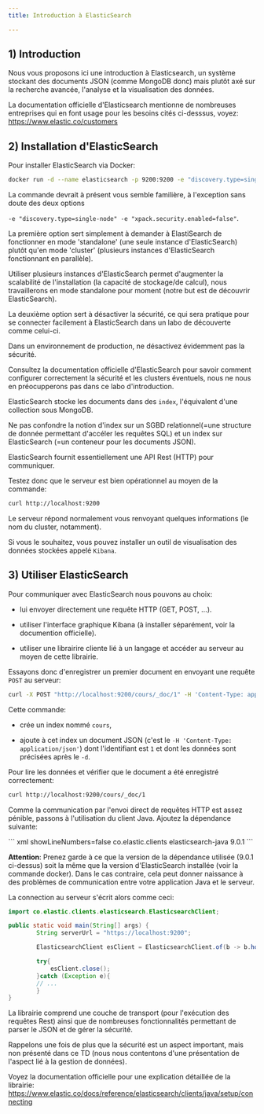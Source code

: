 ```yaml
---
title: Introduction à ElasticSearch

---
```


## 1) Introduction

Nous vous proposons ici une introduction à Elasticsearch, un système stockant des documents JSON (comme MongoDB donc) mais plutôt axé sur la recherche avancée, l'analyse et la visualisation des données.

La documentation officielle d'Elasticsearch mentionne de nombreuses entreprises qui en font usage pour les besoins cités ci-desssus, voyez:  https://www.elastic.co/customers


## 2) Installation d'ElasticSearch

Pour installer ElasticSearch via Docker:

``` bash showLineNumbers=false
docker run -d --name elasticsearch -p 9200:9200 -e "discovery.type=single-node" -e "xpack.security.enabled=false" docker.elastic.co/elasticsearch/elasticsearch:9.0.1
```

La commande devrait à présent vous semble familière, à l'exception sans doute des deux options 

`-e "discovery.type=single-node" -e "xpack.security.enabled=false"`.

La première option sert simplement à demander à ElastiSearch de fonctionner en mode 'standalone' (une seule instance d'ElasticSearch) plutôt qu'en mode 'cluster' (plusieurs instances d'ElasticSearch fonctionnant en parallèle).

Utiliser plusieurs instances d'ElasticSearch permet d'augmenter la scalabilité de l'installation (la capacité de stockage/de calcul), nous travaillerons en mode standalone pour moment (notre but est de découvrir ElasticSearch).

La deuxième option sert à désactiver la sécurité, ce qui sera pratique pour se connecter facilement à ElasticSearch dans un labo de découverte comme celui-ci.

<Aside type="caution" title="ElasticSearch en production">
Dans un environnement de production, ne désactivez évidemment pas la sécurité.
</Aside>

Consultez la documentation officielle d'ElasticSearch pour savoir comment configurer correctement la sécurité et les clusters éventuels, nous ne nous en préocupperons pas dans ce labo d'introduction.


ElasticSearch stocke les documents dans des `index`, l'équivalent d'une collection sous MongoDB.

<Aside type="caution" title="Index sous ElasticSearch">

Ne pas confondre la notion d'index sur un SGBD relationnel(=une structure de donnée permettant d'accéler les requêtes SQL) et un index sur ElasticSearch (=un conteneur pour les documents JSON).

</Aside>

ElasticSearch fournit essentiellement une API Rest (HTTP) pour communiquer.

Testez donc que le serveur est bien opérationnel au moyen de la commande:

``` bash showLineNumbers=false
curl http://localhost:9200
```

Le serveur répond normalement vous renvoyant quelques informations (le nom du cluster, notamment). 

Si vous le souhaitez, vous pouvez installer un outil de visualisation des données stockées appelé `Kibana`.

## 3) Utiliser ElasticSearch

Pour communiquer avec ElasticSearch nous pouvons au choix:

- lui envoyer directement une requête HTTP (GET, POST, ...).

- utiliser l'interface graphique Kibana (à installer séparément, voir la documention officielle).

- utiliser une librairire cliente lié à un langage et accéder au serveur au moyen de cette librairie.


Essayons donc d'enregistrer un premier document en envoyant une requête `POST` au serveur:

``` bash showLineNumbers=false
curl -X POST "http://localhost:9200/cours/_doc/1" -H 'Content-Type: application/json' -d '{"ue": "5DON4", "coordinateur": "SRD", "nbEcts": 4}'
```

Cette commande:

- crée un index nommé `cours`,

- ajoute à cet index un document JSON (c'est le `-H 'Content-Type: application/json'`) dont l'identifiant est `1` et dont les données sont précisées après le `-d`.

Pour lire les données et vérifier que le document a été enregistré correctement:

``` bash showLineNumbers=false
curl http://localhost:9200/cours/_doc/1
```

Comme la communication par l'envoi direct de requêtes HTTP est assez pénible, passons à l'utilisation du client Java. Ajoutez la dépendance suivante:

<Card title="Driver ElasticSearch" icon="seti:maven">
``` xml showLineNumbers=false
<dependency>
    <groupId>co.elastic.clients</groupId>
    <artifactId>elasticsearch-java</artifactId>
    <version>9.0.1</version>
</dependency>
```
</Card>


**Attention**: Prenez garde à ce que la version de la dépendance utilisée (9.0.1 ci-dessus) soit la même que la version d'ElasticSearch installée (voir la commande docker). Dans le cas contraire, cela peut donner naissance à des problèmes de communication entre votre application Java et le serveur.

La connection au serveur s'écrit alors comme ceci:


```java
import co.elastic.clients.elasticsearch.ElasticsearchClient;

public static void main(String[] args) {
        String serverUrl = "https://localhost:9200";

        ElasticsearchClient esClient = ElasticsearchClient.of(b -> b.host(serverUrl));

        try{
            esClient.close();
        }catch (Exception e){
		// ...
        }
}
```

La librairie comprend une couche de transport (pour l'exécution des requêtes Rest) ainsi que de nombreuses fonctionnalités permettant de parser le JSON et de gérer la sécurité.

Rappelons une fois de plus que la sécurité est un aspect important, mais non présenté dans ce TD (nous nous contentons d'une présentation de l'aspect lié à la gestion de données).

Voyez la documentation officielle pour une explication détaillée de la librairie: https://www.elastic.co/docs/reference/elasticsearch/clients/java/setup/connecting





